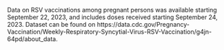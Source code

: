 Data on RSV vaccinations among pregnant persons was available starting September 22, 2023, and includes doses received starting September 24, 2023.
Dataset can be found on https://data.cdc.gov/Pregnancy-Vaccination/Weekly-Respiratory-Syncytial-Virus-RSV-Vaccination/g4jn-64pd/about_data.

